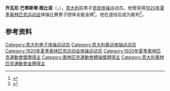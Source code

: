 {{NoteTA|G1=Sports}}
'''乔瓦尼·巴蒂斯塔·图比诺'''（{{lang-it|Giovanni Battista Tubino}}，{{bd|1900年|8月22日|1989年|12月27日}}），[[意大利|意大利]]前男子[[竞技体操|竞技体操]]运动员。他曾获得[[1920年夏季奥林匹克运动会|1920年夏季奥林匹克运动会]]体操比赛男子团体全能金牌<ref>{{Cite web|title=Giovanni Battista TUBINO|url=https://www.olympic.org/giovanni-battista-tubino|accessdate=2021-03-21|work=International Olympic Committee}}</ref>。他在退役后成为裁判<ref>{{cite web|title=Giovanni Battista Tubino|url=https://www.sports-reference.com/olympics/athletes/tu/giovanni-battista-tubino-1.html|accessdate=2021-03-22|work=Sport Reference|archiveurl=https://web.archive.org/web/20200418014635/https://www.sports-reference.com/olympics/athletes/tu/giovanni-battista-tubino-1.html|archivedate=2020-04-18}}</ref>。

== 参考资料 ==
{{reflist}}

{{奥林匹克运动会体操比赛男子团体全能冠军|1920}}

{{Authority control}}
{{DEFAULTSORT:Tubino, Giovanni}}
[[Category:意大利男子体操运动员|Category:意大利男子体操运动员]]
[[Category:意大利奥运体操运动员|Category:意大利奥运体操运动员]]
[[Category:1920年夏季奥林匹克运动会体操运动员|Category:1920年夏季奥林匹克运动会体操运动员]]
[[Category:1920年夏季奧林匹克運動會獎牌得主|Category:1920年夏季奧林匹克運動會獎牌得主]]
[[Category:奧林匹克運動會體操獎牌得主|Category:奧林匹克運動會體操獎牌得主]]
[[Category:意大利奧林匹克運動會金牌得主|Category:意大利奧林匹克運動會金牌得主]]